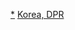{{Navbox
|name = 朝鲜民主主义人民共和国政党
|title = {{Flagicon|North Korea}} [[朝鮮民主主義人民共和國政黨列表|朝鲜民主主义人民共和国政党]]
|state = {{{state|autocollapse}}}
|bodyclass = hlist

|group1 = [[执政党]]
|list1 = [[朝鲜劳动党]]

|group2 = 参政党
|list2 = 
* [[朝鲜社会民主党]]
* [[天道教青友党]]

|below = [[统一战线]]组织：[[祖国统一民主主义战线]]
}}<noinclude>

[[Category:朝鲜民主主义人民共和国政党|*]]
[[Category:朝鲜民主主义人民共和国政党导航模板| ]]
[[Category:各国政党导航模板|Korea, DPR]]
</noinclude>